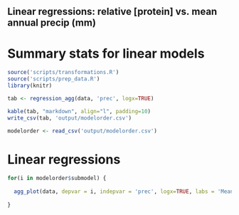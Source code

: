 ## Linear regressions: relative [protein] vs. mean annual precip (mm)

# Summary stats for linear models
```r
source('scripts/transformations.R')
source('scripts/prep_data.R')
library(knitr)

tab <- regression_agg(data, 'prec', logx=TRUE)

kable(tab, "markdown", align="l", padding=10)
write_csv(tab, 'output/modelorder.csv')

modelorder <- read_csv('output/modelorder.csv')
````

# Linear regressions

```r

for(i in modelorder$submodel) {
  
  agg_plot(data, depvar = i, indepvar = 'prec', logx=TRUE, labs = 'Mean annual precipitation (mm)')
  
}

````
